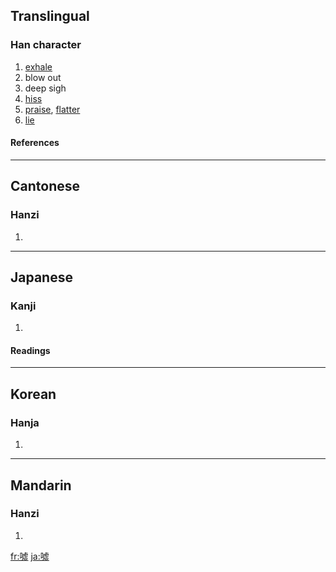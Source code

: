 {{see|嘘}}

==Translingual==
===Han character===
{{Han char|rn=30|rad=口|as=11|sn=14|four=6101<sub>7</sub>|canj=口卜心一 (RYPM)}}
# [[exhale]]
# blow out
# deep sigh
# [[hiss]]
# [[praise]], [[flatter]]
# [[lie]]
====References====
{{Han ref|kx=0209.151|dkj=04206|dj=0429.080|hdz=10675.120|uh=5653|ud=22099|bh=BC4E|bd=48206}}
----
==Cantonese==
===Hanzi===
{{yue-hanzi|jyut=|y=heui1}}
# {{defn|Cantonese}}
----
==Japanese==
===Kanji===
{{ja-kanji|grade=|rs=口11}}
# {{defn|Japanese}} 
====Readings====
{{ja-readings|on=[[きょ]] (kyo)|kun=[[ふく]] (fuku), [[うそ]] (uso)}}
----
==Korean==
===Hanja===
{{ko-hanja|hangeul=허|rv=heo|mr=hŏ}}
# {{defn|Korean}}
----
==Mandarin==
===Hanzi===
{{cmn-hanzi|sim=嘘|pin=[[xū]] ([[xu1]])|wg=hsü<sup>1</sup>}}
# {{defn|Mandarin}}

[[fr:噓]]
[[ja:噓]]